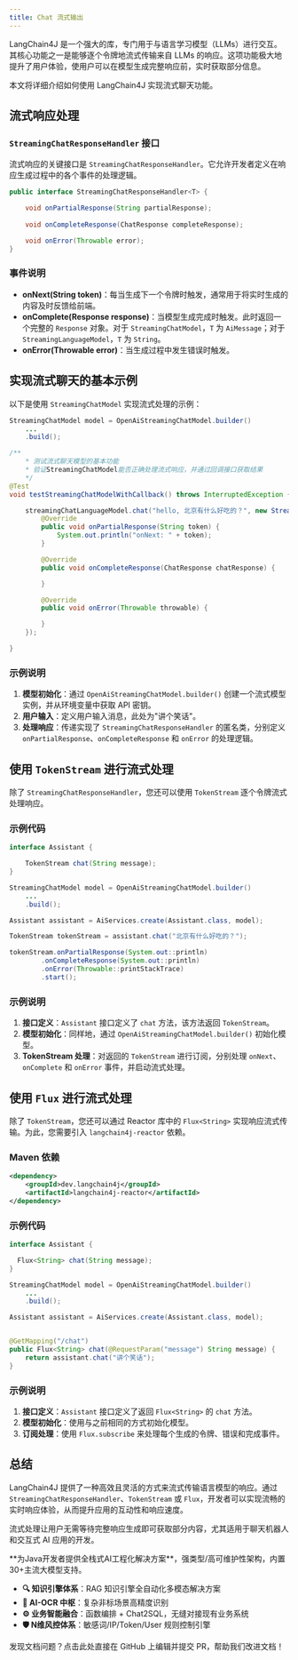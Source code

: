 ```yaml
---
title: Chat 流式输出
---
```


LangChain4J 是一个强大的库，专门用于与语言学习模型（LLMs）进行交互。其核心功能之一是能够逐个令牌地流式传输来自 LLMs 的响应。这项功能极大地提升了用户体验，使用户可以在模型生成完整响应前，实时获取部分信息。

本文将详细介绍如何使用 LangChain4J 实现流式聊天功能。

## 流式响应处理
### `StreamingChatResponseHandler` 接口
流式响应的关键接口是 `StreamingChatResponseHandler`。它允许开发者定义在响应生成过程中的各个事件的处理逻辑。

```java
public interface StreamingChatResponseHandler<T> {

    void onPartialResponse(String partialResponse);
 
    void onCompleteResponse(ChatResponse completeResponse);

    void onError(Throwable error);
}
```

### 事件说明

+ **onNext(String token)**：每当生成下一个令牌时触发，通常用于将实时生成的内容及时反馈给前端。
+ **onComplete(Response response)**：当模型生成完成时触发。此时返回一个完整的 `Response` 对象。对于 `StreamingChatModel`，`T` 为 `AiMessage`；对于 `StreamingLanguageModel`，`T` 为 `String`。
+ **onError(Throwable error)**：当生成过程中发生错误时触发。

## 实现流式聊天的基本示例
以下是使用 `StreamingChatModel` 实现流式处理的示例：

```java
StreamingChatModel model = OpenAiStreamingChatModel.builder()
    ...
    .build();

/**
    * 测试流式聊天模型的基本功能
    * 验证StreamingChatModel能否正确处理流式响应，并通过回调接口获取结果
    */
@Test
void testStreamingChatModelWithCallback() throws InterruptedException {

    streamingChatLanguageModel.chat("hello, 北京有什么好吃的？", new StreamingChatResponseHandler() {
        @Override
        public void onPartialResponse(String token) {
            System.out.println("onNext: " + token);
        }

        @Override
        public void onCompleteResponse(ChatResponse chatResponse) {

        }

        @Override
        public void onError(Throwable throwable) {

        }
    });

}
```

### 示例说明
1. **模型初始化**：通过 `OpenAiStreamingChatModel.builder()` 创建一个流式模型实例，并从环境变量中获取 API 密钥。
2. **用户输入**：定义用户输入消息，此处为"讲个笑话"。
3. **处理响应**：传递实现了 `StreamingChatResponseHandler` 的匿名类，分别定义 `onPartialResponse`、`onCompleteResponse` 和 `onError` 的处理逻辑。

## 使用 `TokenStream` 进行流式处理
除了 `StreamingChatResponseHandler`，您还可以使用 `TokenStream` 逐个令牌流式处理响应。

### 示例代码
```java
interface Assistant {

    TokenStream chat(String message);
}

StreamingChatModel model = OpenAiStreamingChatModel.builder()
    ...
    .build();

Assistant assistant = AiServices.create(Assistant.class, model);

TokenStream tokenStream = assistant.chat("北京有什么好吃的？");

tokenStream.onPartialResponse(System.out::println)
        .onCompleteResponse(System.out::println)
        .onError(Throwable::printStackTrace)
        .start();
```

### 示例说明
1. **接口定义**：`Assistant` 接口定义了 `chat` 方法，该方法返回 `TokenStream`。
2. **模型初始化**：同样地，通过 `OpenAiStreamingChatModel.builder()` 初始化模型。
3. **TokenStream 处理**：对返回的 `TokenStream` 进行订阅，分别处理 `onNext`、`onComplete` 和 `onError` 事件，并启动流式处理。

## 使用 `Flux` 进行流式处理
除了 `TokenStream`，您还可以通过 Reactor 库中的 `Flux<String>` 实现响应流式传输。为此，您需要引入 `langchain4j-reactor` 依赖。

### Maven 依赖

```xml
<dependency>
    <groupId>dev.langchain4j</groupId>
    <artifactId>langchain4j-reactor</artifactId>
</dependency>
```

### 示例代码
```java
interface Assistant {

  Flux<String> chat(String message);
}

StreamingChatModel model = OpenAiStreamingChatModel.builder()
    ...
    .build();

Assistant assistant = AiServices.create(Assistant.class, model);


@GetMapping("/chat")
public Flux<String> chat(@RequestParam("message") String message) {
    return assistant.chat("讲个笑话");
}
```

### 示例说明

1. **接口定义**：`Assistant` 接口定义了返回 `Flux<String>` 的 `chat` 方法。
2. **模型初始化**：使用与之前相同的方式初始化模型。
3. **订阅处理**：使用 `Flux.subscribe` 来处理每个生成的令牌、错误和完成事件。

## 总结
LangChain4J 提供了一种高效且灵活的方式来流式传输语言模型的响应。通过 `StreamingChatResponseHandler`、`TokenStream` 或 `Flux`，开发者可以实现流畅的实时响应体验，从而提升应用的互动性和响应速度。

流式处理让用户无需等待完整响应生成即可获取部分内容，尤其适用于聊天机器人和交互式 AI 应用的开发。

<Card title="PIG AI应用开发平台 | 适合中大型企业构建自主可控的AI中台" icon="link" href="https://ai.pig4cloud.com">
**为Java开发者提供全栈式AI工程化解决方案**，强类型/高可维护性架构，内置30+主流大模型支持。

- **🔍 知识引擎体系**：RAG 知识引擎全自动化多模态解决方案
- **📝 AI-OCR 中枢**：复杂非标场景高精度识别
- **⚙️ 业务智能融合**：函数编排 + Chat2SQL，无缝对接现有业务系统
- **🛡️ N维风控体系**：敏感词/IP/Token/User 规则控制引擎
</Card>

<Card title="文档有误？请协助编辑" icon="pencil" href="https://github.com/javaai-pig4cloud-com/javaai-docs/edit/main/docs/05Chat Stream.mdx">
  发现文档问题？点击此处直接在 GitHub 上编辑并提交 PR，帮助我们改进文档！
</Card>

